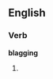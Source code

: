 ==English==

===Verb===
'''blagging'''

# {{present participle of|blag}}
{{count page|[[Wiktionary:Page count]]}}